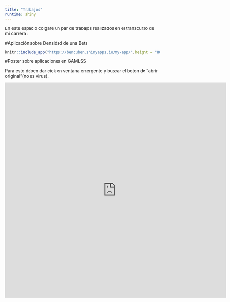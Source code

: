 ```yaml
---
title: "Trabajos"
runtime: shiny
---
```


En este espacio colgare un par de trabajos realizados en el transcurso de mi carrera :

#Aplicación sobre Densidad de una Beta

```r
knitr::include_app("https://bencuben.shinyapps.io/my-app/",height = "800px")
```

#Poster sobre aplicaciones en GAMLSS

Para esto deben dar cick en ventana emergente y buscar el boton de "abrir original"(no es virus).


<iframe src="http://docs.google.com/gview?url=https://github.com/bencuben/bencuben.github.io/blob/master/poster.pdf&embedded=true" style="width:718px; height:700px;" frameborder="0"></iframe>